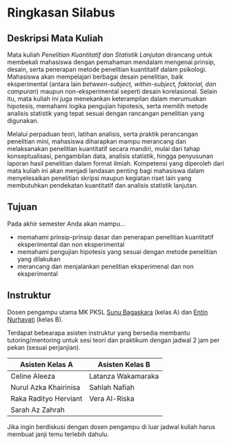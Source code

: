 # Ringkasan Silabus {.unnumbered}

## Deskripsi Mata Kuliah

Mata kuliah *Penelitian Kuantitatif dan Statistik Lanjutan* dirancang untuk membekali mahasiswa dengan pemahaman mendalam mengenai prinsip, desain, serta penerapan metode penelitian kuantitatif dalam psikologi. Mahasiswa akan mempelajari berbagai desain penelitian, baik eksperimental (antara lain *between-subject, within-subject, faktorial, dan campuran*) maupun non-eksperimental seperti desain korelasional. Selain itu, mata kuliah ini juga menekankan keterampilan dalam merumuskan hipotesis, memahami logika pengujian hipotesis, serta memilih metode analisis statistik yang tepat sesuai dengan rancangan penelitian yang digunakan.

Melalui perpaduan teori, latihan analisis, serta praktik perancangan penelitian mini, mahasiswa diharapkan mampu merancang dan melaksanakan penelitian kuantitatif secara mandiri, mulai dari tahap konseptualisasi, pengambilan data, analisis statistik, hingga penyusunan laporan hasil penelitian dalam format ilmiah. Kompetensi yang diperoleh dari mata kuliah ini akan menjadi landasan penting bagi mahasiswa dalam menyelesaikan penelitian skripsi maupun kegiatan riset lain yang membutuhkan pendekatan kuantitatif dan analisis statistik lanjutan.

## Tujuan

Pada akhir semester Anda akan mampu...

-   memahami prinsip-prinsip dasar dan penerapan penelitian kuantitatif eksperimental dan non eksperimental
-   memahami pengujian hipotesis yang sesuai dengan metode penelitian yang dilakukan
-   merancang dan menjalankan penelitian eksperimenal dan non eksperimental

## Instruktur

Dosen pengampu utama MK PKSL [Sunu Bagaskara](https://scholar.google.co.id/citations?user=fgMG__YAAAAJ&hl=en) (kelas A) dan [Entin Nurhayati](https://scholar.google.co.id/citations?hl=en&user=F9qebwEAAAAJ) (kelas B).

::: callout-note
Terdapat bebearapa asisten instruktur yang bersedia membantu tutoring/mentoring untuk sesi teori dan praktikum dengan jadwal 2 jam per pekan (sesuai perjanjian).

| Asisten Kelas A       | Asisten Kelas B    |
|-----------------------|--------------------|
| Celine Aleeza         | Latanza Wakamaraka |
| Nurul Azka Khairinisa | Sahlah Nafiah      |
| Raka Radityo Herviant | Vera Al-Riska      |
| Sarah Az Zahrah       |                    |
:::

::: callout-important
Jika ingin berdiskusi dengan dosen pengampu di luar jadwal kuliah harus membuat janji temu terlebih dahulu.
:::
